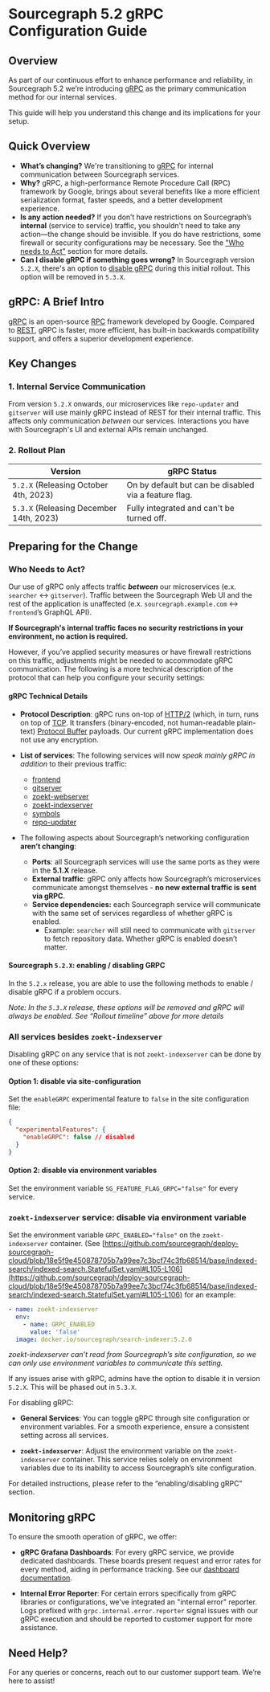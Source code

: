 # Sourcegraph 5.2 gRPC Configuration Guide

## Overview

As part of our continuous effort to enhance performance and reliability, in Sourcegraph 5.2 we’re introducing [gRPC](https://grpc.io/) as the primary communication method for our internal services.

This guide will help you understand this change and its implications for your setup.

## Quick Overview

- **What’s changing?** We're transitioning to [gRPC](https://grpc.io/) for internal communication between Sourcegraph services.
- **Why?** gRPC, a high-performance Remote Procedure Call (RPC) framework by Google, brings about several benefits like a more efficient serialization format, faster speeds, and a better development experience.
- **Is any action needed?** If you don’t have restrictions on Sourcegraph’s **internal** (service to service) traffic, you shouldn't need to take any action—the change should be invisible. If you do have restrictions, some firewall or security configurations may be necessary. See the ["Who needs to Act"](#who-needs-to-act) section for more details.
- **Can I disable gRPC if something goes wrong?** In Sourcegraph version `5.2.X`, there's an option to [disable gRPC](#sourcegraph-52x-enabling--disabling-grpc) during this initial rollout. This option will be removed in `5.3.X`.

## gRPC: A Brief Intro

[gRPC](https://grpc.io/) is an open-source [RPC](https://en.wikipedia.org/wiki/Remote_procedure_call) framework developed by Google. Compared to [REST](https://en.wikipedia.org/wiki/REST), gRPC is faster, more efficient, has built-in backwards compatibility support, and offers a superior development experience.

## Key Changes

### 1. Internal Service Communication

From version `5.2.X` onwards, our microservices like `repo-updater` and `gitserver` will use mainly gRPC instead of REST for their internal traffic. This affects only communication *between* our services. Interactions you have with Sourcegraph's UI and external APIs remain unchanged.

### 2. Rollout Plan

| Version                         | gRPC Status                                                              |
|---------------------------------|--------------------------------------------------------------------------|
| `5.2.X` (Releasing October 4th, 2023) | On by default but can be disabled via a feature flag.               |
| `5.3.X` (Releasing December 14th, 2023)| Fully integrated and can't be turned off.                             |

## Preparing for the Change

### Who Needs to Act?

Our use of gRPC only affects traffic **_between_** our microservices (e.x. `searcher` ↔ `gitserver`). Traffic between the Sourcegraph Web UI and the rest of the application is unaffected (e.x. `sourcegraph.example.com` ↔ `frontend`’s GraphQL API).

**If Sourcegraph's internal traffic faces no security restrictions in your environment, no action is required.**

However, if you’ve applied security measures or have firewall restrictions on this traffic, adjustments might be needed to accommodate gRPC communication. The following is a more technical description of the protocol that can help you configure your security settings:

#### gRPC Technical Details

- **Protocol Description**: gRPC runs on-top of [HTTP/2](https://en.wikipedia.org/wiki/HTTP/2) (which, in turn, runs on top of [TCP](https://en.wikipedia.org/wiki/Transmission_Control_Protocol). It transfers (binary-encoded, not human-readable plain-text) [Protocol Buffer](https://protobuf.dev/) payloads. Our current gRPC implementation does not use any encryption.

- **List of services**: The following services will now _speak mainly gRPC in addition_ to their previous traffic:
  - [frontend](https://github.com/sourcegraph/deploy-sourcegraph/blob/master/base/frontend/sourcegraph-frontend.Service.yaml)
  - [gitserver](https://github.com/sourcegraph/deploy-sourcegraph-cloud/blob/release/base/gitserver/gitserver.Service.yaml)
  - [zoekt-webserver](https://github.com/sourcegraph/deploy-sourcegraph-cloud/blob/release/base/indexed-search/indexed-search.StatefulSet.yaml)
  - [zoekt-indexserver](https://github.com/sourcegraph/deploy-sourcegraph-cloud/blob/release/base/indexed-search/indexed-search.StatefulSet.yaml)
  - [symbols](https://github.com/sourcegraph/deploy-sourcegraph-cloud/blob/release/base/symbols/symbols.Deployment.yaml)
  - [repo-updater](https://github.com/sourcegraph/deploy-sourcegraph-cloud/blob/release/base/repo-updater/repo-updater.Deployment.yaml)

- The following aspects about Sourcegraph’s networking configuration **aren’t changing**:
  - **Ports**: all Sourcegraph services will use the same ports as they were in the **5.1.X** release.
  - **External traffic**: gRPC only affects how Sourcegraph’s microservices communicate amongst themselves - **no new external traffic is sent via gRPC**.
  - **Service dependencies:** each Sourcegraph service will communicate with the same set of services regardless of whether gRPC is enabled.
    - Example: `searcher` will still need to communicate with `gitserver` to fetch repository data. Whether gRPC is enabled doesn’t matter.

#### Sourcegraph `5.2.X`: enabling / disabling GRPC

In the `5.2.x` release, you are able to use the following methods to enable / disable gRPC if a problem occurs.

_Note: In the `5.3.X` release, these options will be removed and gRPC will always be enabled. See “Rollout timeline” above for more details_

### All services besides `zoekt-indexserver`

Disabling gRPC on any service that is not `zoekt-indexserver` can be done by one of these options:

#### Option 1: disable via site-configuration

Set the `enableGRPC` experimental feature to `false` in the site configuration file:

```json
{
  "experimentalFeatures": {
    "enableGRPC": false // disabled
  }
}
```

#### Option 2: disable via environment variables

Set the environment variable `SG_FEATURE_FLAG_GRPC="false"` for every service.

### `zoekt-indexserver` service: disable via environment variable

Set the environment variable `GRPC_ENABLED="false"` on the `zoekt-indexserver` container. (See [https://github.com/sourcegraph/deploy-sourcegraph-cloud/blob/18e5f9e450878705b7a99ee7c3bcf74c3fb68514/base/indexed-search/indexed-search.StatefulSet.yaml#L105-L106](https://github.com/sourcegraph/deploy-sourcegraph-cloud/blob/18e5f9e450878705b7a99ee7c3bcf74c3fb68514/base/indexed-search/indexed-search.StatefulSet.yaml#L105-L106) for an example:

```yaml
- name: zoekt-indexserver
  env:
    - name: GRPC_ENABLED
      value: 'false'
  image: docker.io/sourcegraph/search-indexer:5.2.0
```

_zoekt-indexserver can’t read from Sourcegraph’s site configuration, so we can only use environment variables to communicate this setting._

If any issues arise with gRPC, admins have the option to disable it in version `5.2.X`. This will be phased out in `5.3.X`.

For disabling gRPC:

- **General Services**: You can toggle gRPC through site configuration or environment variables. For a smooth experience, ensure a consistent setting across all services.

- **`zoekt-indexserver`**: Adjust the environment variable on the `zoekt-indexserver` container. This service relies solely on environment variables due to its inability to access Sourcegraph’s site configuration.

For detailed instructions, please refer to the “enabling/disabling gRPC” section.

## Monitoring gRPC

To ensure the smooth operation of gRPC, we offer:

- **gRPC Grafana Dashboards**: For every gRPC service, we provide dedicated dashboards. These boards present request and error rates for every method, aiding in performance tracking. See our [dashboard documentation](https://docs.sourcegraph.com/admin/observability/dashboards).

- **Internal Error Reporter**: For certain errors specifically from gRPC libraries or configurations, we've integrated an "internal error" reporter. Logs prefixed with `grpc.internal.error.reporter` signal issues with our gRPC execution and should be reported to customer support for more assistance.

## Need Help?

For any queries or concerns, reach out to our customer support team. We’re here to assist!
